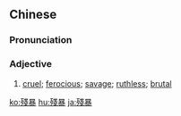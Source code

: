 {{also|残暴}}
==Chinese==
{{zh-forms|s=残暴}}

===Pronunciation===
{{zh-pron
|m=cánbào
|c=caan4 bou6
|h=pfs=chhàn-phau
|mn=chân-pō
|cat=a
}}

===Adjective===
{{zh-adj}}

# [[cruel]]; [[ferocious]]; [[savage]]; [[ruthless]]; [[brutal]]

{{zh-cat|Advanced}}

[[ko:殘暴]]
[[hu:殘暴]]
[[ja:殘暴]]